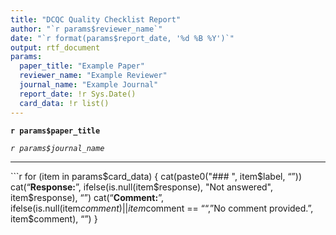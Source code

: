 ```yaml
---
title: "DCQC Quality Checklist Report"
author: "`r params$reviewer_name`"
date: "`r format(params$report_date, '%d %B %Y')`"
output: rtf_document
params:
  paper_title: "Example Paper"
  reviewer_name: "Example Reviewer"
  journal_name: "Example Journal"
  report_date: !r Sys.Date()
  card_data: !r list()
---
```


**`r params$paper_title`**

*`r params$journal_name`*

---

```r
for (item in params$card_data) {
  cat(paste0("### ", item$label, "\n\n"))
  cat("**Response:** ", ifelse(is.null(item$response), "Not answered", item$response), "\n\n")
  cat("**Comment:** ", ifelse(is.null(item$comment) || item$comment == "", "No comment provided.", item$comment), "\n\n")
}
